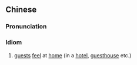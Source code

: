 {{also|宾至如归}}
==Chinese==
{{zh-forms|s=宾至如归}}

===Pronunciation===
{{zh-pron
|m=bīn zhì rú guī
|c=ban1 zi3 jyu4 gwai1
|cat=id
}}

===Idiom===
{{zh-idiom}}

# [[guest]]s [[feel]] at [[home]] (in a [[hotel]], [[guesthouse]] etc.)
